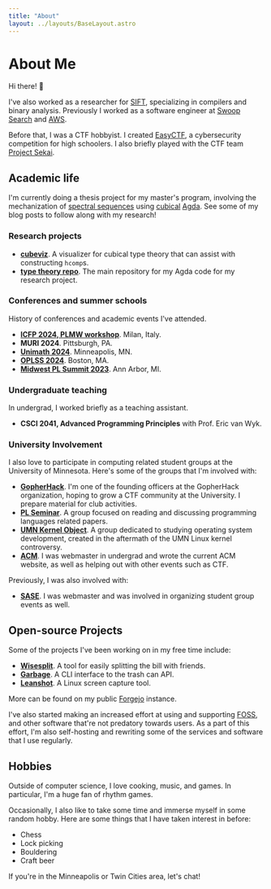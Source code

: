 ```yaml
---
title: "About"
layout: ../layouts/BaseLayout.astro
---
```


# About Me


Hi there! :wave:

<Intro />

I've also worked as a researcher for [SIFT], specializing in compilers and binary analysis. Previously I worked as a software engineer at [Swoop Search] and [AWS].

Before that, I was a CTF hobbyist. I created [EasyCTF], a cybersecurity competition for high schoolers.
I also briefly played with the CTF team [Project Sekai][pjsk].

[Swoop Search]: https://swoopsrch.com/
[aws]: https://aws.amazon.com/
[sift]: https://www.sift.net/
[easyctf]: https://www.easyctf.com/
[pjsk]: https://sekai.team/

## Academic life

I'm currently doing a thesis project for my master's program, involving the mechanization of [spectral sequences] using [cubical] [Agda].
See some of my blog posts to follow along with my research!

[spectral sequences]: https://en.wikipedia.org/wiki/Spectral_sequence
[agda]: https://agda.readthedocs.io/en/latest/overview.html
[hottbook]: https://homotopytypetheory.org/book/

### Research projects

- [**cubeviz**](https://mzhang.io/cubeviz/). A visualizer for cubical type theory that can assist with constructing `hcomp`s.
- [**type theory repo**](https://git.mzhang.io/michael/type-theory). The main repository for my Agda code for my research project.

### Conferences and summer schools

History of conferences and academic events I've attended.

- [**ICFP 2024, PLMW workshop**](https://icfp24.sigplan.org/). Milan, Italy.
- **MURI 2024**. Pittsburgh, PA.
- [**Unimath 2024**](https://unimath.github.io/minneapolis2024/). Minneapolis, MN.
- [**OPLSS 2024**](https://www.cs.uoregon.edu/research/summerschool/summer24/). Boston, MA.
- [**Midwest PL Summit 2023**](https://mwpls2023.engin.umich.edu/). Ann Arbor, MI.

### Undergraduate teaching

In undergrad, I worked briefly as a teaching assistant.

- **CSCI 2041, Advanced Programming Principles** with Prof. Eric van Wyk.

### University Involvement

I also love to participate in computing related student groups at the University
of Minnesota. Here's some of the groups that I'm involved with:

- **[GopherHack]**.
  I'm one of the founding officers at the GopherHack organization, hoping to grow a CTF community at the University.
  I prepare material for club activities.
- **[PL Seminar]**.
  A group focused on reading and discussing programming languages related papers.
- **[UMN Kernel Object]**.
  A group dedicated to studying operating system development, created in the aftermath of the UMN Linux kernel controversy.
- **[ACM]**.
  I was webmaster in undergrad and wrote the current ACM website, as well as helping out with other events such as CTF.

Previously, I was also involved with:

- **[SASE]**.
  I was webmaster and was involved in organizing student group events as well.

## Open-source Projects

Some of the projects I've been working on in my free time include:

- **[Wisesplit]**. A tool for easily splitting the bill with friends.
- **[Garbage]**. A CLI interface to the trash can API.
- **[Leanshot]**. A Linux screen capture tool.

More can be found on my public [Forgejo][2] instance.

I've also started making an increased effort at using and supporting [FOSS], and
other software that're not predatory towards users. As a part of this effort,
I'm also self-hosting and rewriting some of the services and software that I use
regularly.

## Hobbies

Outside of computer science, I love cooking, music, and games.
In particular, I'm a huge fan of rhythm games.

Occasionally, I also like to take some time and immerse myself in some random hobby. Here are some things that I have taken interest in before:

- Chess
- Lock picking
- Bouldering
- Craft beer

If you're in the Minneapolis or Twin Cities area, let's chat!

[2]: https://git.mzhang.io/explore
[9]: setup
[10]: pgp.txt
[cubical]: https://ncatlab.org/nlab/show/cubical+type+theory
[favonia]: https://favonia.org
[foss]: https://en.wikipedia.org/wiki/Free_and_open-source_software
[garbage]: https://git.sr.ht/~mzhang/garbage
[gopherhack]: https://gopherhack.com
[leanshot]: https://git.sr.ht/~mzhang/leanshot
[osu!]: https://osu.ppy.sh
[pl seminar]: https://umn-plseminar.github.io
[userpage]: https://osu.ppy.sh/u/2688103
[wisesplit]: https://wisesplit.org
[acm]: https://acm.umn.edu
[sase]: https://saseumn.org
[umn kernel object]: https://github.com/UMN-Kernel-Object
[aws]: https://aws.amazon.com
